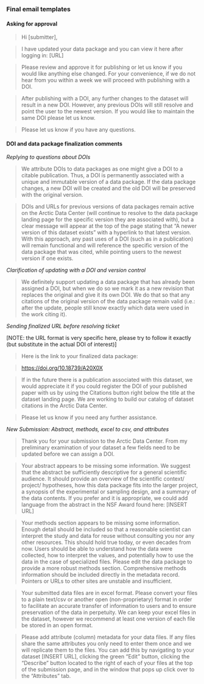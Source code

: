 ### Final email templates

#### Asking for approval

> Hi [submitter],

> I have updated your data package and you can view it here after logging in: [URL]

> Please review and approve it for publishing or let us know if you would like anything else changed. For your convenience, if we do not hear from you within a week we will proceed with publishing with a DOI.

> After publishing with a DOI, any further changes to the dataset will result in a new DOI. However, any previous DOIs will still resolve and point the user to the newest version. If you would like to maintain the same DOI please let us know. 

> Please let us know if you have any questions.

#### DOI and data package finalization comments

*Replying to questions about DOIs*

> We attribute DOIs to data packages as one might give a DOI to a citable publication. Thus, a DOI is permanently associated with a unique and immutable version of a data package. If the data package changes, a new DOI will be created and the old DOI will be preserved with the original version.

> DOIs and URLs for previous versions of data packages remain active on the Arctic Data Center (will continue to resolve to the data package landing page for the specific version they are associated with), but a clear message will appear at the top of the page stating that “A newer version of this dataset exists” with a hyperlink to that latest version. With this approach, any past uses of a DOI (such as in a publication) will remain functional and will reference the specific version of the data package that was cited, while pointing users to the newest version if one exists.

*Clarification of updating with a DOI and version control*

> We definitely support updating a data package that has already been assigned a DOI, but when we do so we mark it as a new revision that replaces the original and give it its own DOI. We do that so that any citations of the original version of the data package remain valid (i.e.: after the update, people still know exactly which data were used in the work citing it).

*Sending finalized URL before resolving ticket*

[NOTE: the URL format is very specific here, please try to follow it exactly (but substitute in the actual DOI of interest)] 

> Here is the link to your finalized data package:

> <a href = 'https://doi.org/10.18739/A20X0X' target='_blank'>https://doi.org/10.18739/A20X0X</a>

> If in the future there is a publication associated with this dataset, we would appreciate it if you could register the DOI of your published paper with us by using the Citations button right below the title at the dataset landing page. We are working to build our catalog of dataset citations in the Arctic Data Center.

> Please let us know if you need any further assistance.

*New Submission: Abstract, methods, excel to csv, and attributes*

> Thank you for your submission to the Arctic Data Center.  From my preliminary examination of your dataset a few fields need to be updated before we can assign a DOI. 
 
> Your abstract appears to be missing some information. We suggest that the abstract be sufficiently descriptive for a general scientific audience. It should provide an overview of the scientific context/ project/ hypotheses, how this data package fits into the larger project, a synopsis of the experimental or sampling design, and a summary of the data contents. If you prefer and it is appropriate, we could add language from the abstract in the NSF Award found here: [INSERT URL]
 
> Your methods section appears to be missing some information. Enough detail should be included so that a reasonable scientist can interpret the study and data for reuse without consulting you nor any other resources. This should hold true today, or even decades from now. Users should be able to understand how the data were collected, how to interpret the values, and potentially how to use the data in the case of specialized files. Please edit the data package to provide a more robust methods section. Comprehensive methods information should be included directly in the metadata record. Pointers or URLs to other sites are unstable and insufficient.

> Your submitted data files are in excel format. Please convert your files to a plain text/csv or another open (non-proprietary) format in order to facilitate an accurate transfer of information to users and to ensure preservation of the data in perpetuity.  We can keep your excel files in the dataset, however we recommend at least one version of each file be stored in an open format.
 
> Please add attribute (column) metadata for your data files.  If any files share the same attributes you only need to enter them once and we will replicate them to the files.  You can add this by navigating to your dataset [INSERT URL], clicking the green “Edit” button, clicking the “Describe” button located to the right of each of your files at the top of the submission page, and in the window that pops up click over to the “Attributes” tab.

